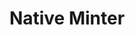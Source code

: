 ---
title: Native Minter
description: TBD
updated: 2024-05-31
authors: [ashucoder9]
icon: BookOpen
---